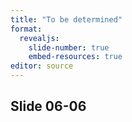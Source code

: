 ```yaml
---
title: "To be determined"
format: 
  revealjs:
    slide-number: true
    embed-resources: true
editor: source
---
```


## Slide 06-06

::: notes

:::

